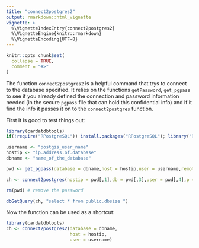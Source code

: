 ```yaml
---
title: "connect2postgres2"
output: rmarkdown::html_vignette
vignette: >
  %\VignetteIndexEntry{connect2postgres2}
  %\VignetteEngine{knitr::rmarkdown}
  %\VignetteEncoding{UTF-8}
---
```


```r
knitr::opts_chunk$set(
  collapse = TRUE,
  comment = "#>"
)
```

The function `connect2postgres2` is a helpful command that trys to connect to the database specified. It relies on the functions `getPassword`, `get_pgpass` to see if you already defined the connection and password information needed (in the secure `pgpass` file that can hold this confidential info) and if it find the info it passes it on to the `connect2postgres` function.

First it is good to test things out: 

```r
library(cardatdbtools)
if(!require("RPostgreSQL")) install.packages("RPostgreSQL"); library("RPostgreSQL")

username <- "postgis_user_name"
hostip <- "ip.address.of.database"
dbname <- "name_of_the_database"

pwd <- get_pgpass(database = dbname,host = hostip,user = username,remote = TRUE,savePassword = TRUE)

ch <- connect2postgres(hostip = pwd[,1],db = pwd[,3],user = pwd[,4],p = pwd[,5])

rm(pwd) # remove the password

dbGetQuery(ch, "select * from public.dbsize ")
```


Now the function can be used as a shortcut:

```r
library(cardatdbtools)
ch <- connect2postgres2(database = dbname, 
                        host = hostip,
                        user = username)
```
